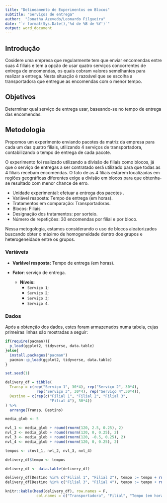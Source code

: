 ```yaml
---
title: "Delineamento de Experimentos em Blocos"
subtitle: "Serviços de entrega"
author:  "Jonatha Azevedo/Leonardo Filgueira"
date: "`r format(Sys.Date(),'%d de %B de %Y')`"
output: word_document
---
```


## Introdução

Cosidere uma empresa que regularmente tem que enviar encomendas entre suas 4 filiais e tem a opção de usar quatro serviços concorrentes de entrega de encomendas, os quais cobram valores semelhantes para realizar a entrega. Nesta situação é razoável que se escolha a transportadora que entregue as encomendas com o menor tempo.

## Objetivos
  
Determinar qual serviço de entrega usar, baseando-se no tempo de entrega das encomendas.

## Metodologia 

Propomos um experimento enviando pacotes da matriz da empresa para cada um das quatro filiais, utilizando 4 serviços de transportadora, contabilizando o tempo de entrega de cada pacote. 

O experimento foi realizado utilizando a divisão de filiais como blocos, já que o serviço de entregas a ser contratado será utilizado para que todas as 4 filiais recebam encomendas. O fato de as 4 filiais estarem localizadas em regiões geográficas diferentes exige a divisão em blocos para que obtenha-se resultado com menor chance de erro.

  - Unidade experimental: efetuar a entrega dos pacotes .
  - Variável resposta: Tempo de entrega (em horas).
  - Tratamentos em comparação: Transportadoras.
  - Blocos: Filiais
  - Designação dos tratamentos: por sorteio.
  - Número de repetições: 30 encomendas por filial e por bloco.

Nessa metogologia, estamos considerando o uso de blocos aleatorizados buscando obter o máximo de homogeneidade dentro dos grupos e heterogeneidade entre os grupos.

### Variáveis

- **Variável resposta:** Tempo de entrega (em horas).

- **Fator**: serviço de entrega.
    - **Níveis:**
        - ``Serviço 1``;
        - ``Serviço 2``;
        - ``Serviço 3``;
        - ``Serviço 4``.

### Dados

Após a obtenção dos dados, estes foram armazenados numa tabela, cujas primeiras linhas são mostradas a seguir: 

```r
if(require(pacman)){
  p_load(ggplot2, tidyverse, data.table)
}else{
  install.packages("pacman")
  pacman::p_load(ggplot2, tidyverse, data.table)
}

set.seed(1)

delivery_df = tibble(
  Transp = c(rep("Serviço 1", 30*4), rep("Serviço 2", 30*4),
              rep("Serviço 3", 30*4), rep("Serviço 4",30*4)),
  Destino = c(rep(c("Filial 1", "Filial 2", "Filial 3",
                    "Filial 4"), 30*4))
) %>% 
  arrange(Transp, Destino)

media_glob <- 5

nvl_1 <- media_glob + round(rnorm(120, 2.5, 0.25), 2)
nvl_2 <- media_glob + round(rnorm(120, 0, 0.25), 2)
nvl_3 <- media_glob + round(rnorm(120, -0.5, 0.25), 2)
nvl_4 <- media_glob + round(rnorm(120, 0, 0.25), 2)

tempos <- c(nvl_1, nvl_2, nvl_3, nvl_4)

delivery_df$tempo <- tempos

delivery_df <- data.table(delivery_df)

delivery_df[Destino %in% c("Filial 1", "Filial 2"), tempo := tempo + rnorm(60, 0.5, 0.1)]
delivery_df[Destino %in% c("Filial 3", "Filial 4"), tempo := tempo + rnorm(60, 1, 0.15)]

knitr::kable(head(delivery_df), row.names = F, 
              col.names = c("Transportadora", "Filial", "Tempo (em horas)"))
```

